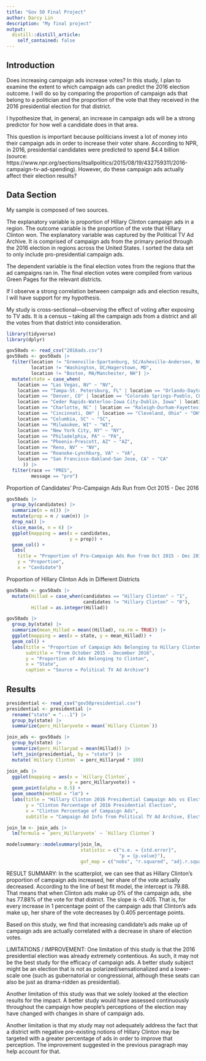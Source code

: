 ```yaml
---
title: "Gov 50 Final Project"
author: Darcy Lin
description: "My final project"
output:
  distill::distill_article:
    self_contained: false
---
```


## Introduction
Does increasing campaign ads increase votes? In this study, I plan to examine the extent to which campaign ads can predict the 2016 election outcome. I will do so by comparing the proportion of campaign ads that belong to a politician and the proportion of the vote that they received in the 2016 presidential election for that district. 

I hypothesize that, in general, an increase in campaign ads will be a strong predictor for how well a candidate does in that area.

This question is important because politicians invest a lot of money into their campaign ads in order to increase their voter share. According to NPR, in 2016, presidential candidates were predicted to spend $4.4 billion (source: https://www.npr.org/sections/itsallpolitics/2015/08/19/432759311/2016-campaign-tv-ad-spending). However, do these campaign ads actually affect their election results? 

## Data Section
My sample is composed of two sources. 

The explanatory variable is proportion of Hillary Clinton campaign ads in a region. The outcome variable is the proportion of the vote that Hillary Clinton won. The explanatory variable was captured by the Political TV Ad Archive. It is comprised of campaign ads from the primary period through the 2016 election in regions across the United States. I sorted the data set to only include pro-presidential campaign ads. 

The dependent variable is the final election votes from the regions that the ad campaigns ran in. The final election votes were compiled from various Green Pages for the relevant districts. 

If I observe a strong correlation between campaign ads and election results, I will have support for my hypothesis. 

My study is cross-sectional—observing the effect of voting after exposing to TV ads. It is a census -- taking all the campaign ads from a district and all the votes from that district into consideration. 

```r
library(tidyverse)
library(dplyr)
```


```r
gov50ads <- read_csv("2016ads.csv")
gov50ads <- gov50ads |>
  filter(location != "Greenville-Spartanburg, SC/Asheville-Anderson, NC",
         location != "Washington, DC/Hagerstown, MD",
         location != "Boston, MA/Manchester, NH") |>
  mutate(state = case_when(
    location == "Las Vegas, NV" ~ "NV",
    location == "Tampa-St. Petersburg, FL" | location == "Orlando-Daytona Beach-Melbourne, FL" | location == "Miami-Fort Lauderdale, FL" ~ "FL",
    location == "Denver, CO" | location == "Colorado Springs-Pueblo, CO" ~ "CO",
    location == "Ceder Rapids-Waterloo-Iowa City-Dublin, Iowa" | location == "Sioux City, Iowa" | location == "Des Moines-Ames, Iowa" ~ "IA",
    location == "Charlotte, NC" | location == "Raleigh-Durham-Fayetteville,  NC" | location == "Norfolk-Portsmouth-Newport News, NC" ~ "NC",
    location == "Cincinnati, OH" | location == "Cleveland, Ohio" ~ "OH",
    location == "Columbia, SC" ~ "SC",
    location == "Milwaukee, WI" ~ "WI",
    location == "New York City, NY" ~ "NY",
    location == "Philadelphia, PA" ~ "PA",
    location == "Phoenix-Prescott, AZ" ~ "AZ",
    location == "Reno, NV" ~ "NV",
    location == "Roanoke-Lynchburg, VA" ~ "VA",
    location == "San Francisco-Oakland-San Jose, CA" ~ "CA"
      )) |>
  filter(race == "PRES",
         message == "pro")
```

Proportion of Candidates' Pro-Campaign Ads Run from Oct 2015 - Dec 2016 
```r
gov50ads |> 
  group_by(candidates) |>
  summarize(n = n()) |>
  mutate(prop = n / sum(n)) |>
  drop_na() |>
  slice_max(n, n = 6) |>
  ggplot(mapping = aes(x = candidates,
                       y = prop)) + 
  geom_col() + 
  labs(
    title = "Proportion of Pro-Campaign Ads Run from Oct 2015 - Dec 2016",
    y = "Proportion",
    x = "Candidate")
```
Proportion of Hillary Clinton Ads in Different Districts

```r
gov50ads <- gov50ads |> 
  mutate(Hillad = case_when(candidates == "Hillary Clinton" ~ "1",
                            candidates != "Hillary Clinton" ~ "0"),
         Hillad = as.integer(Hillad))

```

```r
gov50ads |>
  group_by(state) |>
  summarize(mean_Hillad = mean((Hillad), na.rm = TRUE)) |>
  ggplot(mapping = aes(x = state, y = mean_Hillad)) +
  geom_col() + 
  labs(title = "Proportion of Campaign Ads Belonging to Hillary Clinton Across States",
       subtitle = "From October 2015 - December 2016",
       y = "Proportion of Ads Belonging to Clinton",
       x = "State",
       caption = "Source = Political TV Ad Archive")
```

## Results 

```r
presidential <- read_csv("gov50presidential.csv")
presidential <- presidential |> 
  rename("state" = "...1") |>
  group_by(state) |>
  summarize(perc_Hillaryvote = mean(`Hillary Clinton`))
```

```r
join_ads <- gov50ads |> 
  group_by(state) |> 
  summarize(perc_Hillaryad = mean(Hillad)) |>
  left_join(presidential, by = "state") |> 
  mutate(`Hillary Clinton` = perc_Hillaryad * 100) 
```

```r
join_ads |> 
  ggplot(mapping = aes(x = `Hillary Clinton`,
                       y = perc_Hillaryvote)) + 
  geom_point(alpha = 0.5) + 
  geom_smooth(method = "lm") + 
  labs(title = "Hillary Clinton 2016 Presidential Campaign Ads vs Election Results",
       y = "Clinton Percentage of 2016 Presidential Election",
       x = "Clinton Percentage of Campaign Ads", 
       subtitle = "Campaign Ad Info from Political TV Ad Archive, Election Results Compiled from the Green Pages")
```

```r
join_lm <- join_ads |>
  lm(formula = `perc_Hillaryvote` ~ `Hillary Clinton`) 
```

```r
modelsummary::modelsummary(join_lm,
                           statistic = c("s.e. = {std.error}",
                                         "p = {p.value}"),
                           gof_map = c("nobs", "r.squared", "adj.r.squared"))
```
RESULT SUMMARY: 
In the scatterplot, we can see that as Hillary Clinton's proportion of campaign ads increased, her share of the vote actually decreased. According to the line of best fit model, the intercept is 79.88. That means that when Clinton ads make up 0% of the campaign ads, she has 77.88% of the vote for that district. The slope is -0.405. That is, for every increase in 1 percentage point of the campaign ads that Clinton's ads make up, her share of the vote decreases by 0.405 percentage points. 

Based on this study, we find that increasing candidate's ads make up of campaign ads are actually correlated with a decrease in share of election votes. 

LIMITATIONS / IMPROVEMENT:
One limitation of this study is that the 2016 presidential election was already extremely contentious. As such, it may not be the best study for the efficacy of campaign ads. A better study subject might be an election that is not as polarized/sensationalized and a lower-scale one (such as gubernatorial or congressional, although these seats can also be just as drama-ridden as presidential). 

Another limitation of this study was that we solely looked at the election results for the impact. A better study would have assessed continuously throughout the campaign how people's perceptions of the election may have changed with changes in share of campaign ads. 

Another limitation is that my study may not adequately address the fact that a district with negative pre-existing notions of Hillary Clinton may be targeted with a greater percentage of ads in order to improve that perception. The improvement suggested in the previous paragraph may help account for that. 
